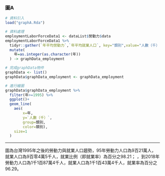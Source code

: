 ### 圖A

```r
# 資料引入
load("graphA.Rda")

# 資料處理
employmentLaborForceData1 <- dataList$勞動力$data
employmentLaborForceData1 %>%
  tidyr::gather(`年平均勞動力`,`年平均就業人口`, key="類別",value="人數（千）") %>%
  mutate(
    年=as.integer(as.character(年))
  ) -> graphData_employment

# 完成graphData物件
graphData <- list()
graphData$graphData_employment <- graphData_employment

# 進行繪圖
graphData$graphData_employment %>%
  filter(年>=1995) %>%
  ggplot()+
  geom_line(
    aes(
        x=年,
        y=`人數（千）`,
        group=類別,
        color=類別),
    size=1
  )
```

***

圖為台灣1995年之後的勞動力與就業人口趨勢，95年勞動力人口為9百21萬人，就業人口為9百零4萬5千人，就業比例（即就業率）為百分之98.21； ，到2018年勞動力人口為1千1百87萬4千人，就業人口為1千1百43萬4千人，就業率為百分之96.29。
